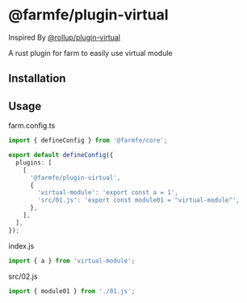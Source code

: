 
# @farmfe/plugin-virtual

Inspired By [@rollup/plugin-virtual](https://www.npmjs.com/package/@rollup/plugin-virtual)

A rust plugin for farm to easily use virtual module

## Installation

<PackageManagerTabs command="pnpm add @farmfe/plugin-virtual"/>

## Usage

farm.config.ts

```typescript
import { defineConfig } from '@farmfe/core';

export default defineConfig({
  plugins: [
    [
      '@farmfe/plugin-virtual',
      {
        'virtual-module': 'export const a = 1',
        'src/01.js': 'export const module01 = "virtual-module"',
      },
    ],
  ],
});
```

index.js

```javascript
import { a } from 'virtual-module';
```

src/02.js

```javascript
import { module01 } from './01.js';
```
